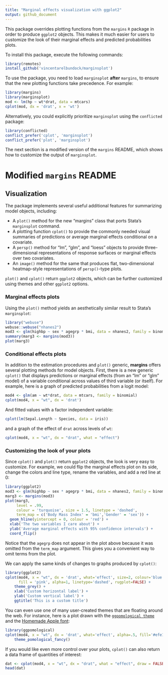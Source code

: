 ```yaml
---
title: "Marginal effects visualization with ggplot2"
output: github_document
---
```


This package overrides plotting functions from the `margins` `R` package in order to produce `ggplot2` objects. This makes it much easier for users to customize the look of their marginal effects and predicted probabilities plots.

To install this package, execute the following commands:

```r
library(remotes)
install_github('vincentarelbundock/marginsplot')
```

To use the package, you need to load `marginsplot` **after** `margins`, to ensure that the new plotting functions take precedence. For example:

```r
library(margins)
library(marginsplot)
mod <- lm(hp ~ wt*drat, data = mtcars)
cplot(mod, dx = 'drat', x = 'wt')
```

Alternatively, you could explicitly prioritize `marginsplot` using the `conflicted` package:

```r
library(conflicted)
conflict_prefer('cplot', 'marginsplot')
conflict_prefer('plot', 'marginsplot')
```

The next section is a modified version of the `margins` README, which shows how to customize the output of `marginsplot`.

# Modified `margins` README

## Visualization

The package implements several useful additional features for summarizing model objects, including:

 - A `plot()` method for the new "margins" class that ports Stata's `marginsplot` command.
 - A plotting function `cplot()` to provide the commonly needed visual summaries of predictions or average marginal effects conditional on a covariate.
 - A `persp()` method for "lm", "glm", and "loess" objects to provide three-dimensional representations of response surfaces or marginal effects over two covariates.
 - An `image()` method for the same that produces flat, two-dimensional heatmap-style representations of `persp()`-type plots.
 
`plot()` and `cplot()` return `ggplot2` objects, which can be further customized using themes and other `ggplot2` options.

### Marginal effects plots

Using the `plot()` method yields an aesthetically similar result to Stata's `marginsplot`:

```r
library("webuse")
webuse::webuse("nhanes2")
mod3 <- glm(highbp ~ sex * agegrp * bmi, data = nhanes2, family = binomial)
summary(marg3 <- margins(mod3))
plot(marg3)
```

### Conditional effects plots

In addition to the estimation procedures and `plot()` generic, **margins** offers several plotting methods for model objects. First, there is a new generic `cplot()` that displays predictions or marginal effects (from an "lm" or "glm" model) of a variable conditional across values of third variable (or itself). For example, here is a graph of predicted probabilities from a logit model:

```r
mod4 <- glm(am ~ wt*drat, data = mtcars, family = binomial)
cplot(mod4, x = "wt", dx = 'drat')
```

And fitted values with a factor independent variable:

```r
cplot(lm(Sepal.Length ~ Species, data = iris))
```

and a graph of the effect of `drat` across levels of `wt`:

```r
cplot(mod4, x = "wt", dx = "drat", what = "effect")
```

### Customizing the look of your plots

Since `cplot()` and `plot()` return `ggplot2` objects, the look is very easy to customize. For example, we could flip the marginal effects plot on its side, change the colors and line type, rename the variables, and add a red line at 0:

```r
library(ggplot2)
mod3 <- glm(highbp ~ sex * agegrp * bmi, data = nhanes2, family = binomial)
marg3 <- margins(mod3)
plot(marg3,
     level = .99,
     colour = 'turquoise', size = 1.5, linetype = 'dashed',
     term_map = c('Body Mass Index' = 'bmi','Gender' = 'sex')) + 
  geom_hline(yintercept = 0, colour = 'red') +
  xlab('The two variables I care about') +
  ylab('Average marginal effects with 95% confidence intervals') +
  coord_flip()
```

Notice that the `agegrp` does not appear in the plot above because it was omitted from the `term_map` argument. This gives you a convenient way to omit terms from the plot.

We can apply the same kinds of changes to graphs produced by `cplot()`:

```r
library(ggplot2)
cplot(mod4, x = "wt", dx = 'drat', what='effect', size=2, colour='blue', 
      fill = 'pink', alpha=1, linetype='dashed', rugplot=FALSE) + 
    theme_grey() +
    xlab('Custom horizontal label') +
    ylab('Custom vertical label') +
    ggtitle('This is a custom title')
```

You can even use one of many user-created themes that are floating around the web. For instance, here is a plot drawn with the [`ggpomological theme`](https://github.com/gadenbuie/ggpomological) and the [Homemade Apple font](https://fonts.google.com/specimen/Homemade+Apple/):

```r
library(ggpomological)
cplot(mod4, x = "wt", dx = 'drat', what='effect', alpha=.5, fill='#efe1c6', colour='#6f5438') + 
    theme_pomological_fancy()
```

If you would like even more control over your plots, `cplot()` can also return a data frame of quantities of interest:

```r
dat <- cplot(mod4, x = "wt", dx = "drat", what = "effect", draw = FALSE)
head(dat)
```